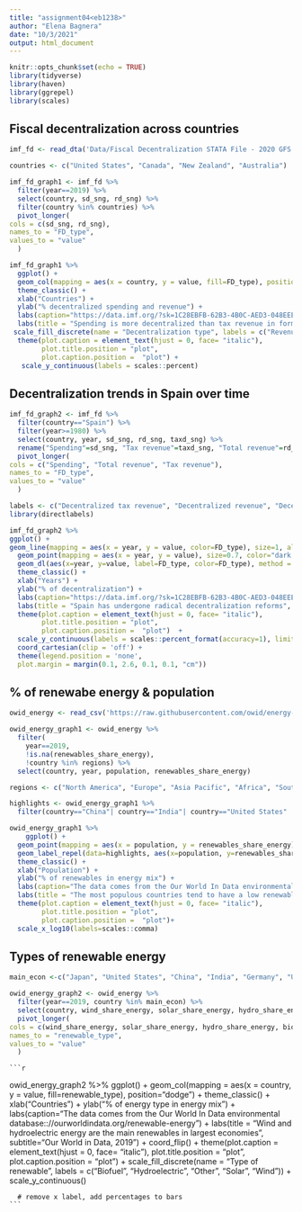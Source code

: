 ```yaml
---
title: "assignment04<eb1238>"
author: "Elena Bagnera"
date: "10/3/2021"
output: html_document
---
```


```r
knitr::opts_chunk$set(echo = TRUE)
library(tidyverse)
library(haven)
library(ggrepel)
library(scales)
```

## Fiscal decentralization across countries

```r
imf_fd <- read_dta('Data/Fiscal Decentralization STATA File - 2020 GFS Database Vintage.dta') 

```

```r

countries <- c("United States", "Canada", "New Zealand", "Australia")

imf_fd_graph1 <- imf_fd %>%
  filter(year==2019) %>%
  select(country, sd_sng, rd_sng) %>%
  filter(country %in% countries) %>%
  pivot_longer(
cols = c(sd_sng, rd_sng),
names_to = "FD_type",
values_to = "value"
  )
```

```r

imf_fd_graph1 %>% 
  ggplot() +
  geom_col(mapping = aes(x = country, y = value, fill=FD_type), position="dodge")+
  theme_classic() + 
  xlab("Countries") + 
  ylab("% decentralized spending and revenue") +
  labs(caption="https://data.imf.org/?sk=1C28EBFB-62B3-4B0C-AED3-048EEEBB684F") +
  labs(title = "Spending is more decentralized than tax revenue in former colonies of the British Empire", subtitle="IMF fiscal Decentralization Database, 2019") +
 scale_fill_discrete(name = "Decentralization type", labels = c("Revenue decentralization", "Spending decentralization")) +
  theme(plot.caption = element_text(hjust = 0, face= "italic"), 
        plot.title.position = "plot", 
        plot.caption.position =  "plot") +
   scale_y_continuous(labels = scales::percent)

```

## Decentralization trends in Spain over time

```r
imf_fd_graph2 <- imf_fd %>%
  filter(country=="Spain") %>%
  filter(year>=1980) %>%
  select(country, year, sd_sng, rd_sng, taxd_sng) %>%
  rename("Spending"=sd_sng, "Tax revenue"=taxd_sng, "Total revenue"=rd_sng) %>%
  pivot_longer(
cols = c("Spending", "Total revenue", "Tax revenue"),
names_to = "FD_type",
values_to = "value"
  ) 

```

```r

labels <- c("Decentralized tax revenue", "Decentralized revenue", "Decentralized spending")
library(directlabels)

imf_fd_graph2 %>% 
ggplot() +
geom_line(mapping = aes(x = year, y = value, color=FD_type), size=1, alpha= 0.8) +
  geom_point(mapping = aes(x = year, y = value), size=0.7, color="dark blue") + 
  geom_dl(aes(x=year, y=value, label=FD_type, color=FD_type), method = list(dl.trans(x = x + .3), "last.bumpup")) +
  theme_classic() + 
  xlab("Years") + 
  ylab("% of decentralization") +
  labs(caption="https://data.imf.org/?sk=1C28EBFB-62B3-4B0C-AED3-048EEEBB684F") +
  labs(title = "Spain has undergone radical decentralization reforms", subtitle="IMF Fiscal Decentralization databse, 1980-2019", fill="") +
  theme(plot.caption = element_text(hjust = 0, face= "italic"), 
        plot.title.position = "plot", 
        plot.caption.position =  "plot")  +
  scale_y_continuous(labels = scales::percent_format(accuracy=1), limits=c(0, 0.5)) +
  coord_cartesian(clip = 'off') +
  theme(legend.position = 'none',
  plot.margin = margin(0.1, 2.6, 0.1, 0.1, "cm"))

```


## % of renewabe energy & population

```r
owid_energy <- read_csv('https://raw.githubusercontent.com/owid/energy-data/master/owid-energy-data.csv') 
```

```r

owid_energy_graph1 <- owid_energy %>%
  filter(
    year==2019, 
    !is.na(renewables_share_energy),
    !country %in% regions) %>%
  select(country, year, population, renewables_share_energy) 

regions <- c("North America", "Europe", "Asia Pacific", "Africa", "South & Central America", "Other South America", "Other North America", "Other Asia & Pacific", "Europe (other)", "Other Southern Africa", "Other Northern Africa", "Other South America", "Other Southern Africa", "World")

highlights <- owid_energy_graph1 %>%
  filter(country=="China"| country=="India"| country=="United States" | country=="Russia"| country=="Brazil"| country=="Pakistan"| country=="Bangladesh" | country=="Indonesia")


```


```r
owid_energy_graph1 %>%
    ggplot() +
  geom_point(mapping = aes(x = population, y = renewables_share_energy), size=1.5, color="dark green") +
  geom_label_repel(data=highlights, aes(x=population, y=renewables_share_energy, label=country), size=3, box.padding = 0.5, max.overlaps=Inf) + 
  theme_classic() + 
  xlab("Population") + 
  ylab("% of renewables in energy mix") +
  labs(caption="The data comes from the Our World In Data environmental database:\nhttps://ourworldindata.org/renewable-energy") +
  labs(title = "The most populous countries tend to have a low renewable levels in energy mix", subtitle="Our World in Data (2019)", fill="") +
  theme(plot.caption = element_text(hjust = 0, face= "italic"), 
        plot.title.position = "plot", 
        plot.caption.position =  "plot")+
  scale_x_log10(labels=scales::comma)

```

## Types of renewable energy

```r
main_econ <-c("Japan", "United States", "China", "India", "Germany", "United Kingdom")

owid_energy_graph2 <- owid_energy %>%
  filter(year==2019, country %in% main_econ) %>%
  select(country, wind_share_energy, solar_share_energy, hydro_share_energy, biofuel_share_energy, other_renewables_share_energy) %>%
  pivot_longer(
cols = c(wind_share_energy, solar_share_energy, hydro_share_energy, biofuel_share_energy, other_renewables_share_energy),
names_to = "renewable_type",
values_to = "value"
  ) 

```
    
    ```r

   owid_energy_graph2 %>%
      ggplot() +
      geom_col(mapping = aes(x = country, y = value, fill=renewable_type), position="dodge") +
        theme_classic() + 
        xlab("Countries") + 
        ylab("% of energy type in energy mix") +
        labs(caption="The data comes from the Our World In Data environmental database:\nhttps://ourworldindata.org/renewable-energy") +
        labs(title = "Wind and hydroelectric energy are the main renewables in largest economies", subtitle="Our World in Data, 2019") +
      coord_flip() +
  theme(plot.caption = element_text(hjust = 0, face= "italic"), 
        plot.title.position = "plot", 
        plot.caption.position =  "plot") +
      scale_fill_discrete(name = "Type of renewable", labels = c("Biofuel", "Hydroelectric", "Other", "Solar", "Wind")) +
      scale_y_continuous()

      # remove x label, add percentages to bars
    ```
    
  
    
    
